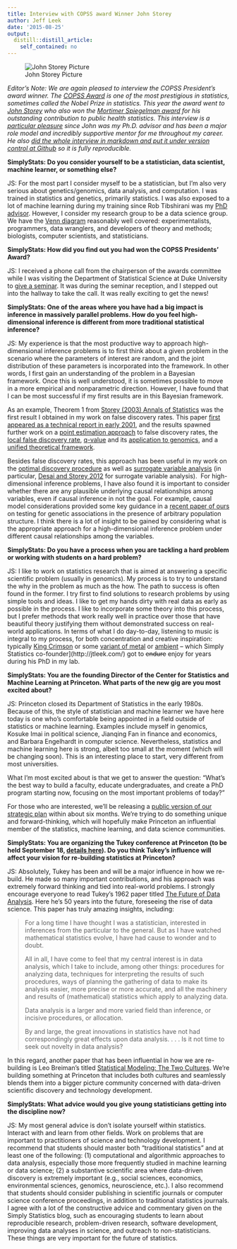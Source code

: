 ```yaml
---
title: Interview with COPSS award Winner John Storey
author: Jeff Leek
date: '2015-08-25'
output:
  distill::distill_article:
    self_contained: no
---
```



![John Storey Picture](https://raw.githubusercontent.com/simplystats/simplystats.github.io/master/wp-content/uploads/2015/08/jdstorey.jpg)


*Editor's Note: We are again pleased to interview the COPSS President's award winner. The [COPSS Award](https://en.wikipedia.org/wiki/COPSS_Presidents%27_Award) is one of the most prestigious in statistics, sometimes called the Nobel Prize in statistics. This year the award went to [John Storey](http://www.genomine.org/) who also won the [Mortimer Spiegelman award](http://sml.princeton.edu/news/john-storey-receives-2015-mortimer-spiegelman-award) for his outstanding contribution to public health statistics.  This interview is a [particular pleasure](https://twitter.com/simplystats/status/631607146572988417) since John was my Ph.D. advisor and has been a major role model and incredibly supportive mentor for me throughout my career. He also [did the whole interview in markdown and put it under version control at Github](https://github.com/jdstorey/simplystatistics) so it is fully reproducible.*

**SimplyStats: Do you consider yourself to be a statistician, data scientist, machine learner, or something else?**

JS: For the most part I consider myself to be a statistician, but I’m also very serious about genetics/genomics, data analysis, and computation. I was trained in statistics and genetics, primarily statistics. I was also exposed to a lot of machine learning during my training since Rob Tibshirani was my [PhD advisor](http://genealogy.math.ndsu.nodak.edu/id.php?id=69303). However, I consider my research group to be a data science group. We have the [Venn diagram](http://drewconway.com/zia/2013/3/26/the-data-science-venn-diagram) reasonably well covered: experimentalists, programmers, data wranglers, and developers of theory and methods; biologists, computer scientists, and statisticians.

**SimplyStats: How did you find out you had won the COPSS Presidents’ Award?**

JS: I received a phone call from the chairperson of the awards committee while I was visiting the Department of Statistical Science at Duke University to [give a seminar](https://stat.duke.edu/events/15731.html). It was during the seminar reception, and I stepped out into the hallway to take the call. It was really exciting to get the news!

**SimplyStats: One of the areas where you have had a big impact is inference in massively parallel problems. How do you feel high-dimensional inference is different from more traditional statistical inference?**

JS: My experience is that the most productive way to approach high-dimensional inference problems is to first think about a given problem in the scenario where the parameters of interest are random, and the joint distribution of these parameters is incorporated into the framework. In other words, I first gain an understanding of the problem in a Bayesian framework. Once this is well understood, it is sometimes possible to move in a more empirical and nonparametric direction. However, I have found that I can be most successful if my first results are in this Bayesian framework.

As an example, Theorem 1 from [Storey (2003) Annals of Statistics](http://genomics.princeton.edu/storeylab/papers/Storey_Annals_2003.pdf) was the first result I obtained in my work on false discovery rates. This paper [first appeared as a technical report in early 2001](https://statistics.stanford.edu/research/false-discovery-rate-bayesian-interpretation-and-q-value), and the results spawned further work on a [point estimation approach](http://genomics.princeton.edu/storeylab/papers/directfdr.pdf) to false discovery rates, the [local false discovery rate](http://genomics.princeton.edu/storeylab/papers/ETST_JASA_2001.pdf), [q-value](http://www.bioconductor.org/packages/release/bioc/html/qvalue.html) and its [application to genomics](http://www.pnas.org/content/100/16/9440.full), and a [unified theoretical framework](http://genomics.princeton.edu/storeylab/papers/623.pdf).

Besides false discovery rates, this approach has been useful in my work on the [optimal discovery procedure](http://genomics.princeton.edu/storeylab/papers/Storey_JRSSB_2007.pdf) as well as [surrogate variable analysis](http://journals.plos.org/plosgenetics/article?id=10.1371/journal.pgen.0030161) (in particular, [Desai and Storey 2012](http://amstat.tandfonline.com/doi/abs/10.1080/01621459.2011.645777#.VdxderxVhBc) for surrogate variable analysis).  For high-dimensional inference problems, I have also found it is important to consider whether there are any plausible underlying causal relationships among variables, even if causal inference in not the goal. For example, causal model considerations provided some key guidance in a [recent paper of ours](http://www.nature.com/ng/journal/v47/n5/full/ng.3244.html) on testing for genetic associations in the presence of arbitrary population structure. I think there is a lot of insight to be gained by considering what is the appropriate approach for a high-dimensional inference problem under different causal relationships among the variables.

**SimplyStats: Do you have a process when you are tackling a hard problem or working with students on a hard problem?**

JS: I like to work on statistics research that is aimed at answering a specific scientific problem (usually in genomics). My process is to try to understand the why in the problem as much as the how. The path to success is often found in the former. I try first to find solutions to research problems by using simple tools and ideas. I like to get my hands dirty with real data as early as possible in the process. I like to incorporate some theory into this process, but I prefer methods that work really well in practice over those that have beautiful theory justifying them without demonstrated success on real-world applications. In terms of what I do day-to-day, listening to music is integral to my process, for both concentration and creative inspiration: typically [King Crimson](https://en.wikipedia.org/wiki/King_Crimson) or some [variant of metal](http://www.metal-archives.com/) or [ambient](https://en.wikipedia.org/wiki/Brian_Eno) – which Simply Statistics co-founder](http://jtleek.com/) got to <del>endure</del> enjoy for years during his PhD in my lab.

**SimplyStats: You are the founding Director of the Center for Statistics and Machine Learning at Princeton. What parts of the new gig are you most excited about?**

JS: Princeton closed its Department of Statistics in the early 1980s. Because of this, the style of statistician and machine learner we have here today is one who’s comfortable being appointed in a field outside of statistics or machine learning. Examples include myself in genomics, Kosuke Imai in political science, Jianqing Fan in finance and economics, and Barbara Engelhardt in computer science. Nevertheless, statistics and machine learning here is strong, albeit too small at the moment (which will be changing soon). This is an interesting place to start, very different from most universities.

What I’m most excited about is that we get to answer the question: “What’s the best way to build a faculty, educate undergraduates, and create a PhD program starting now, focusing on the most important problems of today?”

For those who are interested, we’ll be releasing a [public version of our strategic plan](http://www.princeton.edu/strategicplan/taskforces/sml/) within about six months. We’re trying to do something unique and forward-thinking, which will hopefully make Princeton an influential member of the statistics, machine learning, and data science communities.

**SimplyStats: You are organizing the Tukey conference at Princeton (to be held September 18, [details here](http://csml.princeton.edu/tukey)). Do you think Tukey’s influence will affect your vision for re-building statistics at Princeton?**

JS: Absolutely, Tukey has been and will be a major influence in how we re-build. He made so many important contributions, and his approach was extremely forward thinking and tied into real-world problems. I strongly encourage everyone to read Tukey’s 1962 paper titled [The Future of Data Analysis](https://projecteuclid.org/euclid.aoms/1177704711). Here he’s 50 years into the future, foreseeing the rise of data science. This paper has truly amazing insights, including:

> For a long time I have thought I was a statistician, interested in inferences from the particular to the general. But as I have watched mathematical statistics evolve, I have had cause to wonder and to doubt.
> 
> All in all, I have come to feel that my central interest is in data analysis, which I take to include, among other things: procedures for analyzing data, techniques for interpreting the results of such procedures, ways of planning the gathering of data to make its analysis easier, more precise or more accurate, and all the machinery and results of (mathematical) statistics which apply to analyzing data.
> 
> Data analysis is a larger and more varied field than inference, or incisive procedures, or allocation.
> 
> By and large, the great innovations in statistics have not had correspondingly great effects upon data analysis. . . . Is it not time to seek out novelty in data analysis?

In this regard, another paper that has been influential in how we are re-building is Leo Breiman’s titled [Statistical Modeling: The Two Cultures](http://projecteuclid.org/euclid.ss/1009213726). We’re building something at Princeton that includes both cultures and seamlessly blends them into a bigger picture community concerned with data-driven scientific discovery and technology development.

**SimplyStats: What advice would you give young statisticians getting into the discipline now?**

JS: My most general advice is don’t isolate yourself within statistics. Interact with and learn from other fields. Work on problems that are important to practitioners of science and technology development. I recommend that students should master both “traditional statistics” and at least one of the following: (1) computational and algorithmic approaches to data analysis, especially those more frequently studied in machine learning or data science; (2) a substantive scientific area where data-driven discovery is extremely important (e.g., social sciences, economics, environmental sciences, genomics, neuroscience, etc.). I also recommend that students should consider publishing in scientific journals or computer science conference proceedings, in addition to traditional statistics journals. I agree with a lot of the constructive advice and commentary given on the Simply Statistics blog, such as encouraging students to learn about reproducible research, problem-driven research, software development, improving data analyses in science, and outreach to non-statisticians. These things are very important for the future of statistics.
